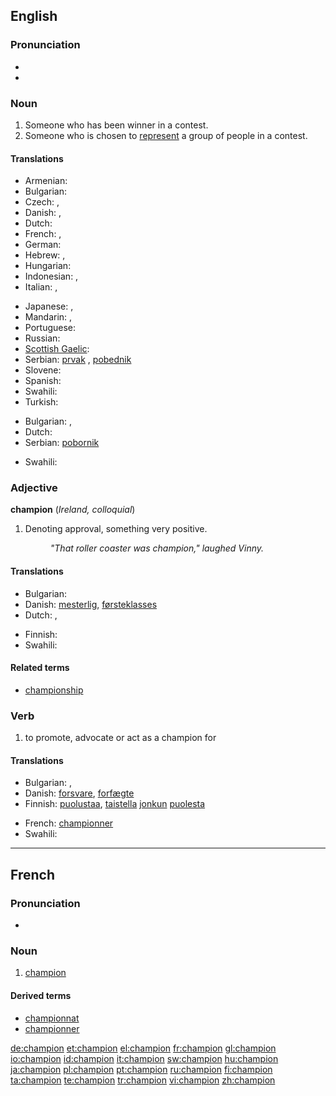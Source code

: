 ==English==
{{wikipedia}}

===Pronunciation===
* {{audio|en-gb-champion.ogg|Audio (RP)}}
* {{audio|en-us-champion.ogg|Audio (US)}}

===Noun===
{{en-noun}}

# Someone who has been winner in a contest.
# Someone who is chosen to [[represent]] a group of people in a contest.

====Translations====
{{trans-top|someone who has been winner in a contest}}
* Armenian: {{t-|hy|չեմպիոն|tr=čempion|xs=Armenian}}
* Bulgarian: {{t-|bg|шампион|m|sc=Cyrl}}
* Czech: {{t-|cs|mistr|m}}, {{t-|cs|přeborník|m}}
* Danish: {{t-|da|mester}}, {{t-|da|champion}}
* Dutch: {{t+|nl|kampioen|m}}
* French: {{t+|fr|champion|m}}, {{t+|fr|championne|f}}
* German: {{t+|de|Sieger|m}}
* Hebrew: {{t+|he|אלוף|m|tr=aluf|sc=Hebr}}, {{אלופה|f|tr=alufa}}
* Hungarian: {{t+|hu|bajnok}}
* Indonesian: {{t|id|pemenang|xs=Indonesian}},  {{t|id|juara |xs=Indonesian}}
* Italian: {{t+|it|campione|m}}, {{t+|it|campionessa|f}}
{{trans-mid}}
* Japanese: {{t-|ja|チャンピオン|tr=chanpion|sc=Jpan}}, {{t+|ja|優勝者|tr=yūshōsha|sc=Jpan}}
* Mandarin: {{t|cmn|冠军|tr=guànjūn|sc=Hani}},  {{t|cmn|拥护者|tr=yōnghùzhě|sc=Hani}}
* Portuguese: {{t-|pt|campeão|m}}
* Russian: {{t+|ru|чемпион|m|tr=čempión|sc=Cyrl}}
* [[Scottish Gaelic]]: {{t-|gd|gaisgeach|m|xs=Scottish Gaelic}}
* Serbian: [[prvak]] {{m}}, [[pobednik]] {{m}}
* Slovene: {{t+|sl|prvak|m}}
* Spanish: {{t-|es|campeón|m}}
* Swahili: {{t+|sw|bingwa|xs=Swahili}}
* Turkish: {{t+|tr|şampiyon}}
{{trans-bottom}}

{{trans-top|defender of a cause}}
* Bulgarian: {{t|bg|защитник|m|sc=Cyrl}},  {{t|bg|поборник|m|sc=Cyrl}}
* Dutch: {{t-|nl|voorvechter|m}}
* Serbian: [[pobornik]] {{m}}
{{trans-mid}}
* Swahili: {{t+|sw|bingwa|xs=Swahili}}
{{trans-bottom}}

===Adjective===
'''champion'''  (''Ireland, colloquial'')

# Denoting approval, something very positive.
#: ''"That roller coaster was champion," laughed Vinny.''

====Translations====
{{trans-top|something very positive}}
* Bulgarian: {{t+|bg|отличен|sc=Cyrl}}
* Danish: [[mesterlig]], [[førsteklasses]]
* Dutch: {{t+|nl|meesterlijk}}, {{t+|nl|eerste klasse}}
{{trans-mid}}
* Finnish: {{t+|fi|mestari}}
* Swahili: {{t+|sw|bingwa|xs=Swahili}}
{{trans-bottom}}

====Related terms====
* [[championship]]

===Verb===
{{en-verb}}

# {{usually|of a cause}} to promote, advocate or act as a champion for

====Translations====
{{trans-top|advocate}}
* Bulgarian: {{t|bg|защитавам|sc=Cyrl}},  {{t|bg|подкрепям|sc=Cyrl}}
* Danish: [[forsvare]], [[forfægte]]
* Finnish: [[puolustaa]], [[taistella]] [[joku|jonkun]] [[puolesta]]
{{trans-mid}}
* French: [[championner]]
* Swahili: {{t+|sw|bingwa|xs=Swahili}}
{{trans-bottom}}
----
==French==

===Pronunciation===
* {{audio|Fr-champion.ogg|Audio}}

===Noun===
{{fr-noun|m}}

# [[champion#French|champion]] 

====Derived terms====
*[[championnat]]
*[[championner]]

[[de:champion]]
[[et:champion]]
[[el:champion]]
[[fr:champion]]
[[gl:champion]]
[[io:champion]]
[[id:champion]]
[[it:champion]]
[[sw:champion]]
[[hu:champion]]
[[ja:champion]]
[[pl:champion]]
[[pt:champion]]
[[ru:champion]]
[[fi:champion]]
[[ta:champion]]
[[te:champion]]
[[tr:champion]]
[[vi:champion]]
[[zh:champion]]